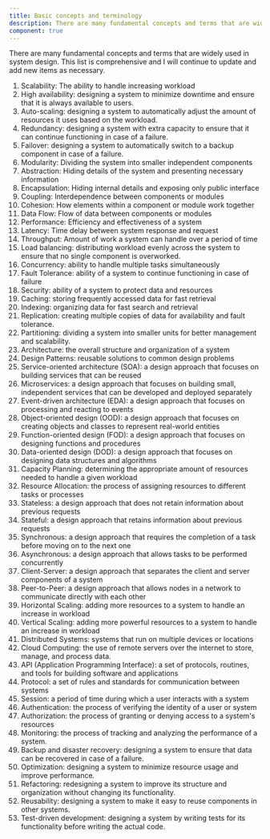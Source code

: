 ```yaml
---
title: Basic concepts and terminology
description: There are many fundamental concepts and terms that are widely used in system design. This list is comprehensive and I will continue to update and add new items as necessary.
component: true
---
```


There are many fundamental concepts and terms that are widely used in system design. This list is comprehensive and I will continue to update and add new items as necessary.

1. Scalability: The ability to handle increasing workload
2. High availability: designing a system to minimize downtime and ensure that it is always available to users.
3. Auto-scaling: designing a system to automatically adjust the amount of resources it uses based on the workload.
4. Redundancy: designing a system with extra capacity to ensure that it can continue functioning in case of a failure.
5. Failover: designing a system to automatically switch to a backup component in case of a failure.
6. Modularity: Dividing the system into smaller independent components
7. Abstraction: Hiding details of the system and presenting necessary information
8. Encapsulation: Hiding internal details and exposing only public interface
9. Coupling: Interdependence between components or modules
10. Cohesion: How elements within a component or module work together
11. Data Flow: Flow of data between components or modules
12. Performance: Efficiency and effectiveness of a system
13. Latency: Time delay between system response and request
14. Throughput: Amount of work a system can handle over a period of time
15. Load balancing: distributing workload evenly across the system to ensure that no single component is overworked.
16. Concurrency: ability to handle multiple tasks simultaneously
17. Fault Tolerance: ability of a system to continue functioning in case of failure
18. Security: ability of a system to protect data and resources
19. Caching: storing frequently accessed data for fast retrieval
20. Indexing: organizing data for fast search and retrieval
21. Replication: creating multiple copies of data for availability and fault tolerance.
22. Partitioning: dividing a system into smaller units for better management and scalability.
23. Architecture: the overall structure and organization of a system
24. Design Patterns: reusable solutions to common design problems
25. Service-oriented architecture (SOA): a design approach that focuses on building services that can be reused
26. Microservices: a design approach that focuses on building small, independent services that can be developed and deployed separately
27. Event-driven architecture (EDA): a design approach that focuses on processing and reacting to events
28. Object-oriented design (OOD): a design approach that focuses on creating objects and classes to represent real-world entities
29. Function-oriented design (FOD): a design approach that focuses on designing functions and procedures
30. Data-oriented design (DOD): a design approach that focuses on designing data structures and algorithms
31. Capacity Planning: determining the appropriate amount of resources needed to handle a given workload
32. Resource Allocation: the process of assigning resources to different tasks or processes
33. Stateless: a design approach that does not retain information about previous requests
34. Stateful: a design approach that retains information about previous requests
35. Synchronous: a design approach that requires the completion of a task before moving on to the next one
36. Asynchronous: a design approach that allows tasks to be performed concurrently
37. Client-Server: a design approach that separates the client and server components of a system
38. Peer-to-Peer: a design approach that allows nodes in a network to communicate directly with each other
39. Horizontal Scaling: adding more resources to a system to handle an increase in workload
40. Vertical Scaling: adding more powerful resources to a system to handle an increase in workload
41. Distributed Systems: systems that run on multiple devices or locations
42. Cloud Computing: the use of remote servers over the internet to store, manage, and process data.
43. API (Application Programming Interface): a set of protocols, routines, and tools for building software and applications
44. Protocol: a set of rules and standards for communication between systems
45. Session: a period of time during which a user interacts with a system
46. Authentication: the process of verifying the identity of a user or system
47. Authorization: the process of granting or denying access to a system's resources
48. Monitoring: the process of tracking and analyzing the performance of a system.
49. Backup and disaster recovery: designing a system to ensure that data can be recovered in case of a failure.
50. Optimization: designing a system to minimize resource usage and improve performance.
51. Refactoring: redesigning a system to improve its structure and organization without changing its functionality.
52. Reusability: designing a system to make it easy to reuse components in other systems.
53. Test-driven development: designing a system by writing tests for its functionality before writing the actual code.
